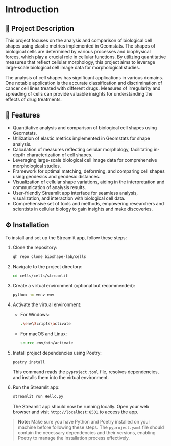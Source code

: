 # Introduction
 
## 📝 Project Description 

This project focuses on the analysis and comparison of biological cell shapes using elastic metrics implemented in Geomstats. The shapes of biological cells are determined by various processes and biophysical forces, which play a crucial role in cellular functions. By utilizing quantitative measures that reflect cellular morphology, this project aims to leverage large-scale biological cell image data for morphological studies.

The analysis of cell shapes has significant applications in various domains. One notable application is the accurate classification and discrimination of cancer cell lines treated with different drugs. Measures of irregularity and spreading of cells can provide valuable insights for understanding the effects of drug treatments.

## 🎯 Features

- Quantitative analysis and comparison of biological cell shapes using Geomstats.
- Utilization of elastic metrics implemented in Geomstats for shape analysis.
- Calculation of measures reflecting cellular morphology, facilitating in-depth characterization of cell shapes.
- Leveraging large-scale biological cell image data for comprehensive morphological studies.
- Framework for optimal matching, deforming, and comparing cell shapes using geodesics and geodesic distances.
- Visualization of cellular shape variations, aiding in the interpretation and communication of analysis results.
- User-friendly Streamlit app interface for seamless analysis, visualization, and interaction with biological cell data.
- Comprehensive set of tools and methods, empowering researchers and scientists in cellular biology to gain insights and make discoveries.


## ⚙️ Installation

To install and set up the Streamlit app, follow these steps:

1. Clone the repository:

   ```bash
   gh repo clone bioshape-lab/cells
   ```

2. Navigate to the project directory:

   ```bash
   cd cells/cells/streamlit
   ```

3. Create a virtual environment (optional but recommended):

   ```bash
   python -m venv env
   ```

4. Activate the virtual environment:

   - For Windows:

     ```bash
     .\env\Scripts\activate
     ```

   - For macOS and Linux:

     ```bash
     source env/bin/activate
     ```

5. Install project dependencies using Poetry:

   ```bash
   poetry install
   ```

   This command reads the `pyproject.toml` file, resolves dependencies, and installs them into the virtual environment.

6. Run the Streamlit app:

   ```bash
   streamlit run Hello.py
   ```

   The Streamlit app should now be running locally. Open your web browser and visit `http://localhost:8501` to access the app.

> __Note:__ Make sure you have Python and Poetry installed on your machine before following these steps. The `pyproject.yaml` file should contain the necessary dependencies and their versions, enabling Poetry to manage the installation process effectively.

